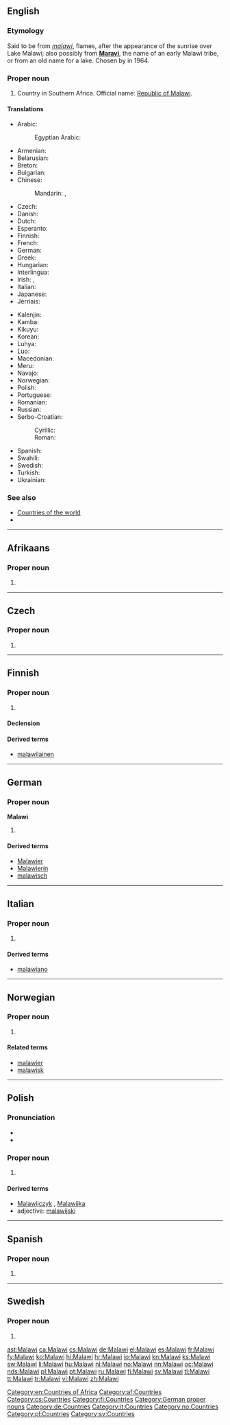 ==English==
{{wikipedia}}

===Etymology===
Said to be from {{etyl|ny|en}} ''[[malawi]]'', flames, after the appearance of the sunrise over Lake Malawi; also possibly from '''[[Maravi]]''', the name of an early Malawi tribe, or from an old name for a lake. Chosen by {{w|Hastings Banda}} in 1964.

===Proper noun===
{{en-proper noun}}

# Country in Southern Africa. Official name: [[Republic of Malawi]].

====Translations====
{{trans-top|Republic of Malawi}}
* Arabic: {{t-|ar|ملاوي|m|tr=malaawiy|sc=Arab}}
*: Egyptian Arabic: {{tø|arz|مالاوى|m|tr=malaawiy|sc=Arab}}
* Armenian: {{t-|hy|Մալավի|tr=Malavi}}
* Belarusian: {{t-|be|Малаві|f|tr=Malávi|sc=Cyrl}}
* Breton: {{t-|br|Malawi}}
* Bulgarian: {{t-|bg|Малави|tr=Malávi|sc=Cyrl}}
* Chinese:
*: Mandarin: {{t-|cmn|馬拉維|sc=Hani}}, {{t-|cmn|马拉维|tr=Mǎlāwéi|sc=Hani}}
* Czech: {{t+|cs|Malawi|n}}
* Danish: {{t-|da|Malawi}}
* Dutch: {{t+|nl|Malawi}}
* Esperanto: {{t-|eo|Malavio}}
* Finnish: {{t+|fi|Malawi}}
* French: {{t+|fr|Malawi|m}}
* German: {{t+|de|Malawi}}
* Greek: {{t-|el|Μαλάουι|n|tr=Maláoui}}
* Hungarian: {{t+|hu|Malawi}}
* Interlingua: {{t-|ia|Malawi}}
* Irish: {{t-|ga|Maláiv|f|alt=An Mhaláiv}}, {{t-|ga|Poblacht na Maláive|f}}
* Italian: {{t-|it|Malawi|m}}
* Japanese: {{t+|ja|マラウイ|tr=Maraui}}
* Jèrriais: {{tø|roa-jer|Malawi|m}}
{{trans-mid}}
* Kalenjin: {{tø|kln|Malawi}}
* Kamba: {{tø|kam|Malawi}}
* Kikuyu: {{tø|ki|Malawi}}
* Korean: {{t+|ko|말라위|tr=Mallawi|sc=Kore}}
* Luhya: {{tø|luy|Malawi}}
* Luo: {{tø|luo|Malawi}}
* Macedonian: {{t-|mk|Малави|n|tr=Malávi}}
* Meru: {{tø|mer|Malawi}}
* Navajo: {{tø|nv|Malááwii}}
* Norwegian: {{t+|no|Malawi}}
* Polish: {{t+|pl|Malawi}}
* Portuguese: {{t-|pt|Malávi}}
* Romanian: {{t-|ro|Malawi}}
* Russian: {{t-|ru|Малави|f|tr=Malávi}} {{indeclinable}}
* Serbo-Croatian:
*: Cyrillic: {{t-|sh|Малави|m}}
*: Roman: {{t-|sh|Malavi|m}}
* Spanish: {{t+|es|Malaui}}
* Swahili: {{t+|sw|Malawi}}
* Swedish: {{t+|sv|Malawi}}
* Turkish: {{t+|tr|Malavi}}
* Ukrainian: {{t+|uk|Малаві|f|tr=Malávi|sc=Cyrl}}
{{trans-bottom}}

===See also===
* [[Appendix:Countries of the world|Countries of the world]]
* {{pedialite}}

[[Category:en:Countries of Africa]]

----
==Afrikaans==

===Proper noun===
{{head|af|proper noun}}

# {{l|en|Malawi}}

[[Category:af:Countries]]

----

==Czech==

===Proper noun===
{{cs-proper noun|g=n}}

# {{l|en|Malawi}}

[[Category:cs:Countries]]

----

==Finnish==
{{wikipedia|lang=fi}}

===Proper noun===
{{fi-proper noun}}

# {{l|en|Malawi}}

====Declension====
{{fi-decl-risti|Malaw|nopl=1}}

====Derived terms====
* [[malawilainen]]

[[Category:fi:Countries]]

----

==German==
{{wikipedia|lang=de}}

===Proper noun===
'''Malawi''' {{n}}

# {{l|en|Malawi}}

====Derived terms====
* [[Malawier]]
* [[Malawierin]]
* [[malawisch]]

[[Category:German proper nouns]]
[[Category:de:Countries]]

----

==Italian==
{{wikipedia|lang=it}}

===Proper noun===
{{it-proper noun|m}}

# {{l|en|Malawi}}

====Derived terms====
* [[malawiano]]

[[Category:it:Countries]]

----

==Norwegian==

===Proper noun===
{{head|no|proper noun}}

# {{l|en|Malawi}}

====Related terms====
* [[malawier]]
* [[malawisk]]

[[Category:no:Countries]]

----

==Polish==

===Pronunciation===
* {{IPA|/maˈlavi/|lang=pl}}
* {{audio|Pl-Malawi.ogg|Audio}}

===Proper noun===
{{head|pl|proper noun|g=n}}

# {{l|en|Malawi}}

====Derived terms====
* [[Malawijczyk]] {{m}}, [[Malawijka]] {{f}}
* adjective: [[malawijski]]

[[Category:pl:Countries]]

----

==Spanish==

===Proper noun===
{{es-proper noun}}

# {{alternative spelling of|lang=es|Malaui}}

----

==Swedish==

===Proper noun===
{{head|sv|proper noun}}

# {{l|en|Malawi}}

[[Category:sv:Countries]]

[[ast:Malawi]]
[[ca:Malawi]]
[[cs:Malawi]]
[[de:Malawi]]
[[el:Malawi]]
[[es:Malawi]]
[[fr:Malawi]]
[[fy:Malawi]]
[[ko:Malawi]]
[[hi:Malawi]]
[[hr:Malawi]]
[[io:Malawi]]
[[kn:Malawi]]
[[ks:Malawi]]
[[sw:Malawi]]
[[li:Malawi]]
[[hu:Malawi]]
[[nl:Malawi]]
[[no:Malawi]]
[[nn:Malawi]]
[[oc:Malawi]]
[[nds:Malawi]]
[[pl:Malawi]]
[[pt:Malawi]]
[[ru:Malawi]]
[[fi:Malawi]]
[[sv:Malawi]]
[[tl:Malawi]]
[[tt:Malawi]]
[[tr:Malawi]]
[[vi:Malawi]]
[[zh:Malawi]]